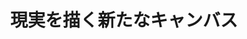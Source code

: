 ﻿---
title: "現実を描く新たなキャンバス"
category: "情報理工学院"
vol: 51
interviewee: "中嶋 正之 "
url: ""
tags: ["コンピュータ","時間","現実","バーチャル","リアリティ"]
pdf: "51-4.pdf"
career: ""
pdfurl: "51-4/51-4.pdf"
preface: "バーチャルリアリティという考えが生まれてからしばらくの時間が経過した。その間に起こったコンピュータの飛躍的な発達によって、それはいよいよ実現可能な技術として私達の前に現れようとしている。"
---

